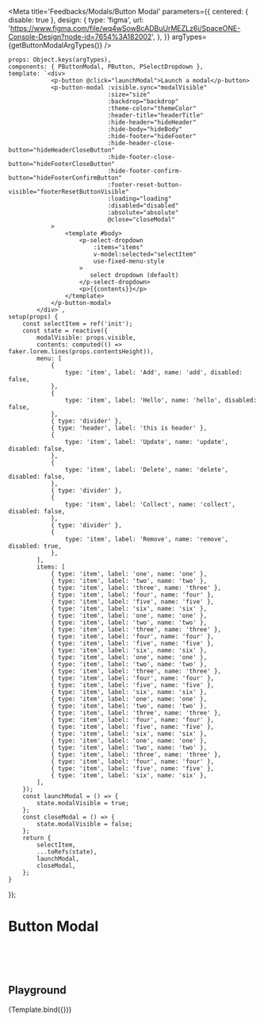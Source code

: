 
<Meta title='Feedbacks/Modals/Button Modal' parameters={{
    centered: { disable: true },
    design: {
        type: 'figma',
        url: 'https://www.figma.com/file/wq4wSowBcADBuUrMEZLz6i/SpaceONE-Console-Design?node-id=7654%3A182002',
    },
}} argTypes={getButtonModalArgTypes()} />

    props: Object.keys(argTypes),
    components: { PButtonModal, PButton, PSelectDropdown },
    template: `<div>
                <p-button @click="launchModal">Launch a modal</p-button>
                <p-button-modal :visible.sync="modalVisible"
                                :size="size"
                                :backdrop="backdrop"
                                :theme-color="themeColor"
                                :header-title="headerTitle"
                                :hide-header="hideHeader"
                                :hide-body="hideBody"
                                :hide-footer="hideFooter"
                                :hide-header-close-button="hideHeaderCloseButton"
                                :hide-footer-close-button="hideFooterCloseButton"
                                :hide-footer-confirm-button="hideFooterConfirmButton"
                                :footer-reset-button-visible="footerResetButtonVisible"
                                :loading="loading"
                                :disabled="disabled"
                                :absolute="absolute"
                                @close="closeModal"
                >
                    <template #body>
                        <p-select-dropdown
                            :items="items"
                            v-model:selected="selectItem"
                            use-fixed-menu-style
                        >
                           select dropdown (default)
                        </p-select-dropdown>
                        <p>{{contents}}</p>
                    </template>
                </p-button-modal>
            </div>`,
    setup(props) {
        const selectItem = ref('init');
        const state = reactive({
            modalVisible: props.visible,
            contents: computed(() => faker.lorem.lines(props.contentsHeight)),
            menu: [
                {
                    type: 'item', label: 'Add', name: 'add', disabled: false,
                },
                {
                    type: 'item', label: 'Hello', name: 'hello', disabled: false,
                },
                { type: 'divider' },
                { type: 'header', label: 'this is header' },
                {
                    type: 'item', label: 'Update', name: 'update', disabled: false,
                },
                {
                    type: 'item', label: 'Delete', name: 'delete', disabled: false,
                },
                { type: 'divider' },
                {
                    type: 'item', label: 'Collect', name: 'collect', disabled: false,
                },
                { type: 'divider' },
                {
                    type: 'item', label: 'Remove', name: 'remove', disabled: true,
                },
            ],
            items: [
                { type: 'item', label: 'one', name: 'one' },
                { type: 'item', label: 'two', name: 'two' },
                { type: 'item', label: 'three', name: 'three' },
                { type: 'item', label: 'four', name: 'four' },
                { type: 'item', label: 'five', name: 'five' },
                { type: 'item', label: 'six', name: 'six' },
                { type: 'item', label: 'one', name: 'one' },
                { type: 'item', label: 'two', name: 'two' },
                { type: 'item', label: 'three', name: 'three' },
                { type: 'item', label: 'four', name: 'four' },
                { type: 'item', label: 'five', name: 'five' },
                { type: 'item', label: 'six', name: 'six' },
                { type: 'item', label: 'one', name: 'one' },
                { type: 'item', label: 'two', name: 'two' },
                { type: 'item', label: 'three', name: 'three' },
                { type: 'item', label: 'four', name: 'four' },
                { type: 'item', label: 'five', name: 'five' },
                { type: 'item', label: 'six', name: 'six' },
                { type: 'item', label: 'one', name: 'one' },
                { type: 'item', label: 'two', name: 'two' },
                { type: 'item', label: 'three', name: 'three' },
                { type: 'item', label: 'four', name: 'four' },
                { type: 'item', label: 'five', name: 'five' },
                { type: 'item', label: 'six', name: 'six' },
                { type: 'item', label: 'one', name: 'one' },
                { type: 'item', label: 'two', name: 'two' },
                { type: 'item', label: 'three', name: 'three' },
                { type: 'item', label: 'four', name: 'four' },
                { type: 'item', label: 'five', name: 'five' },
                { type: 'item', label: 'six', name: 'six' },
            ],
        });
        const launchModal = () => {
            state.modalVisible = true;
        };
        const closeModal = () => {
            state.modalVisible = false;
        };
        return {
            selectItem,
            ...toRefs(state),
            launchModal,
            closeModal,
        };
    }
});

# Button Modal

<br/>
<br/>
<br/>


## Playground

<Canvas>
    <Story name="playground">
        {Template.bind({})}
    </Story>
</Canvas>

<ArgsTable story="playground"/>
